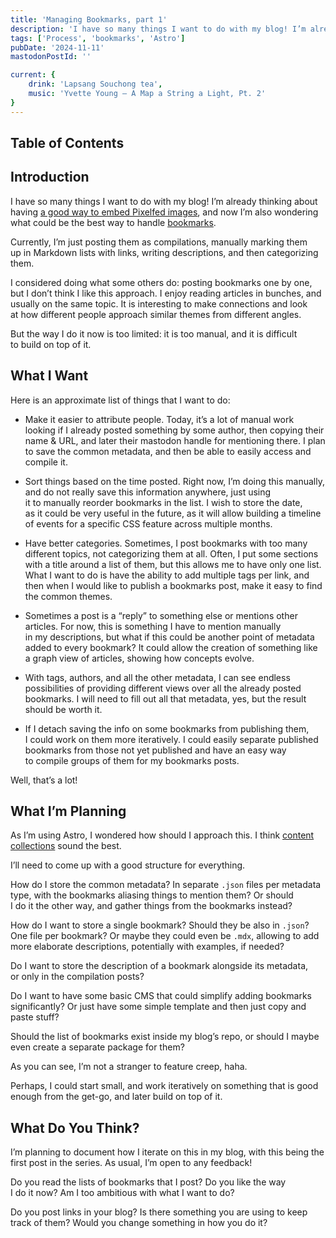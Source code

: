 ```yaml
---
title: 'Managing Bookmarks, part 1'
description: 'I have so many things I want to do with my blog! I’m already thinking about having a good way to embed Pixelfed images, and now I’m also wondering what could be the best way to handle bookmarks. Currently, I’m just posting them as compilations, manually marking them up in Markdown lists with links, writing descriptions, and then categorizing them. But the way I do it now is too limited: it is too manual, and it is difficult to build on top of it.'
tags: ['Process', 'bookmarks', 'Astro']
pubDate: '2024-11-11'
mastodonPostId: ''

current: {
	drink: 'Lapsang Souchong tea',
    music: 'Yvette Young — A Map a String a Light, Pt. 2'
}
---
```


## Table of Contents

## Introduction

I have so many things I want to do with my blog! I’m already thinking about having [a good way to embed Pixelfed images](/embedding-pixelfed-part-1/), and now I’m also wondering what could be the best way to handle [bookmarks](/tags/bookmarks/).

Currently, I’m just posting them as compilations, manually marking them up in Markdown lists with links, writing descriptions, and then categorizing them.

I considered doing what some others do: posting bookmarks one by one, but I don’t think I like this approach. I enjoy reading articles in bunches, and usually on the same topic. It is interesting to make connections and look at how different people approach similar themes from different angles.

But the way I do it now is too limited: it is too manual, and it is difficult to build on top of it.

## What I Want

Here is an approximate list of things that I want to do:

- Make it easier to attribute people. Today, it’s a lot of manual work looking if I already posted something by some author, then copying their name & URL, and later their mastodon handle for mentioning there. I plan to save the common metadata, and then be able to easily access and compile it.

- Sort things based on the time posted. Right now, I’m doing this manually, and do not really save this information anywhere, just using it to manually reorder bookmarks in the list. I wish to store the date, as it could be very useful in the future, as it will allow building a timeline of events for a specific CSS feature across multiple months.

- Have better categories. Sometimes, I post bookmarks with too many different topics, not categorizing them at all. Often, I put some sections with a title around a list of them, but this allows me to have only one list. What I want to do is have the ability to add multiple tags per link, and then when I would like to publish a bookmarks post, make it easy to find the common themes.

- Sometimes a post is a “reply” to something else or mentions other articles. For now, this is something I have to mention manually in my descriptions, but what if this could be another point of metadata added to every bookmark? It could allow the creation of something like a graph view of articles, showing how concepts evolve.

- With tags, authors, and all the other metadata, I can see endless possibilities of providing different views over all the already posted bookmarks. I will need to fill out all that metadata, yes, but the result should be worth it.

- If I detach saving the info on some bookmarks from publishing them, I could work on them more iteratively. I could easily separate published bookmarks from those not yet published and have an easy way to compile groups of them for my bookmarks posts.

Well, that’s a lot!

## What I’m Planning

As I’m using Astro, I wondered how should I approach this. I think [content collections](https://docs.astro.build/en/guides/content-collections/) sound the best.

I’ll need to come up with a good structure for everything.

How do I store the common metadata? In separate `.json` files per metadata type, with the bookmarks aliasing things to mention them? Or should I do it the other way, and gather things from the bookmarks instead?

How do I want to store a single bookmark? Should they be also in `.json`? One file per bookmark? Or maybe they could even be `.mdx`, allowing to add more elaborate descriptions, potentially with examples, if needed?

Do I want to store the description of a bookmark alongside its metadata, or only in the compilation posts?

Do I want to have some basic CMS that could simplify adding bookmarks significantly? Or just have some simple template and then just copy and paste stuff?

Should the list of bookmarks exist inside my blog’s repo, or should I maybe even create a separate package for them?

As you can see, I’m not a stranger to feature creep, haha.

Perhaps, I could start small, and work iteratively on something that is good enough from the get-go, and later build on top of it.

## What Do You Think?

I’m planning to document how I iterate on this in my blog, with this being the first post in the series. As usual, I’m open to any feedback!

Do you read the lists of bookmarks that I post? Do you like the way I do it now? Am I too ambitious with what I want to do?

Do you post links in your blog? Is there something you are using to keep track of them? Would you change something in how you do it?
